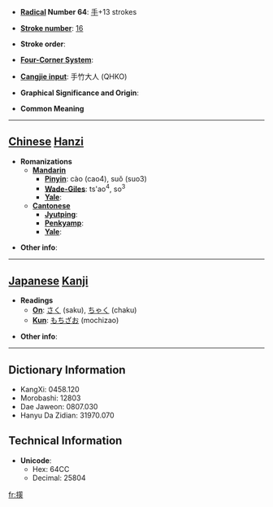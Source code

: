 * '''[[Wiktionary:Chinese radical index| Radical]] Number 64''': [[Wiktionary:Chinese radical index 手|手]]+13 strokes

* '''[[Wiktionary:Chinese total strokes index|Stroke number]]''': [[Wiktionary:Chinese total strokes index 16|16]]

* '''Stroke order''': 

* '''[[Wiktionary:Chinese four corner index|Four-Corner System]]''': 

* '''[[Wiktionary:Chinese Cangjie index|Cangjie input]]''': 手竹大人 (QHKO)

* '''Graphical Significance and Origin''': 

* '''Common Meaning'''

----

== [[Chinese]] [[Hanzi]] ==

* '''Romanizations'''
** '''[[Mandarin]]'''
*** '''[[Pinyin]]''': cào (cao4), suǒ (suo3)
*** '''[[Wade-Giles]]''': ts'ao<sup>4</sup>, so<sup>3</sup>
*** '''[[Yale]]''': 
** '''[[Cantonese]]'''
*** '''[[Jyutping]]''':
*** '''[[Penkyamp]]''': 
*** '''[[Yale]]''': 

* '''Other info''': 

----

== [[Japanese]] [[Kanji]] ==

* '''Readings'''
** '''[[On]]''': [[さく]] (saku), [[ちゃく]] (chaku)
** '''[[Kun]]''': [[もちざお]] (mochizao)

* '''Other info''':  

----

== Dictionary Information ==

* KangXi: 0458.120
* Morobashi: 12803
* Dae Jaweon: 0807.030
* Hanyu Da Zidian: 31970.070

== Technical Information ==

* '''Unicode''':
** Hex: 64CC
** Decimal: 25804

[[fr:擌]]